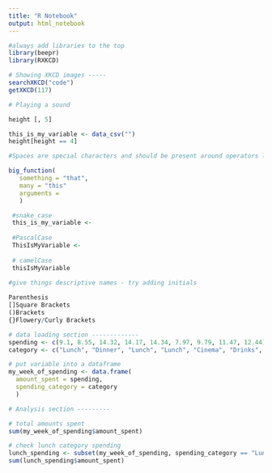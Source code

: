```yaml
---
title: "R Notebook"
output: html_notebook
---
```


```r
#always add libraries to the top
library(beepr)
library(RXKCD)

# Showing XKCD images -----
searchXKCD("code")
getXKCD(117)

# Playing a sound

```

```r
height [, 5]

this_is_my_variable <- data_csv("")
height[height == 4]

#Spaces are special characters and should be present around operators like +=
```

```r
big_function(
   something = "that",
   many = "this"
   arguments =
   )
```


```r
 #snake_case
 this_is_my_variable <-
 
 #PascalCase
 ThisIsMyVariable <-
   
 # camelCase
 thisIsMyVariable
 
#give things descriptive names - try adding initials

Parenthesis
[]Square Brackets
()Brackets
{}Flowery/Curly Brackets


```

```r

# data loading section -------------
spending <- c(9.1, 8.55, 14.32, 14.17, 14.34, 7.97, 9.79, 11.47, 12.44)
category <- c("Lunch", "Dinner", "Lunch", "Lunch", "Cinema", "Drinks", "Lunch", "Lunch", "Dinner")

# put variable into a dataframe
my_week_of_spending <- data.frame(
  amount_spent = spending,
  spending_category = category
  )

# Analysis section ---------

# total amounts spent
sum(my_week_of_spending$amount_spent)

# check lunch category spending
lunch_spending <- subset(my_week_of_spending, spending_category == "Lunch")
sum(lunch_spending$amount_spent)
```

